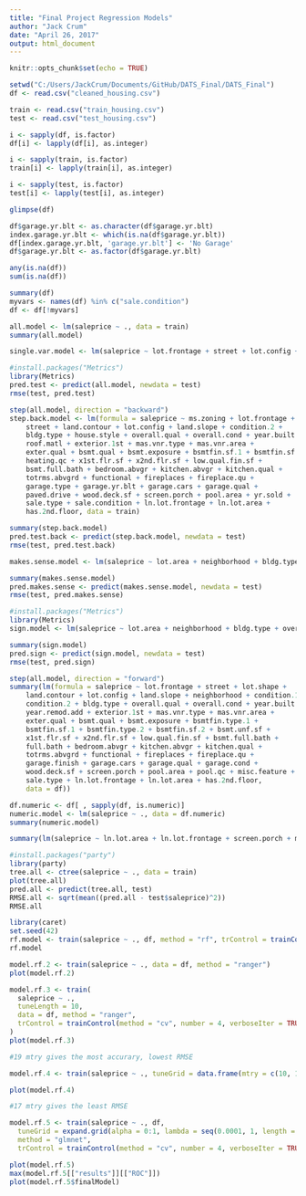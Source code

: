 ```yaml
---
title: "Final Project Regression Models"
author: "Jack Crum"
date: "April 26, 2017"
output: html_document
---
```


```r
knitr::opts_chunk$set(echo = TRUE)
```

```r
setwd("C:/Users/JackCrum/Documents/GitHub/DATS_Final/DATS_Final")
df <- read.csv("cleaned_housing.csv")

train <- read.csv("train_housing.csv")
test <- read.csv("test_housing.csv")

i <- sapply(df, is.factor)
df[i] <- lapply(df[i], as.integer)

i <- sapply(train, is.factor)
train[i] <- lapply(train[i], as.integer)

i <- sapply(test, is.factor)
test[i] <- lapply(test[i], as.integer)

glimpse(df)
```



```r
df$garage.yr.blt <- as.character(df$garage.yr.blt)
index.garage.yr.blt <- which(is.na(df$garage.yr.blt))
df[index.garage.yr.blt, 'garage.yr.blt'] <- 'No Garage'
df$garage.yr.blt <- as.factor(df$garage.yr.blt)
```

```r
any(is.na(df))
sum(is.na(df))
```

```r
summary(df)
myvars <- names(df) %in% c("sale.condition") 
df <- df[!myvars]
```


```r
all.model <- lm(saleprice ~ ., data = train)
summary(all.model)

single.var.model <- lm(saleprice ~ lot.frontage + street + lot.config + land.slope + bldg.type + house.style + condition.2 + overall.qual + year.built + roof.matl + exterior.1st + masn.vnr.type + masn.vnr.area + exter.qual + bsmt.qual + heating.qc +)

```

```r
#install.packages("Metrics")
library(Metrics)
pred.test <- predict(all.model, newdata = test)
rmse(test, pred.test)
```

```r
step(all.model, direction = "backward")
step.back.model <- lm(formula = saleprice ~ ms.zoning + lot.frontage + lot.area + 
    street + land.contour + lot.config + land.slope + condition.2 + 
    bldg.type + house.style + overall.qual + overall.cond + year.built + 
    roof.matl + exterior.1st + mas.vnr.type + mas.vnr.area + 
    exter.qual + bsmt.qual + bsmt.exposure + bsmtfin.sf.1 + bsmtfin.sf.2 + 
    heating.qc + x1st.flr.sf + x2nd.flr.sf + low.qual.fin.sf + 
    bsmt.full.bath + bedroom.abvgr + kitchen.abvgr + kitchen.qual + 
    totrms.abvgrd + functional + fireplaces + fireplace.qu + 
    garage.type + garage.yr.blt + garage.cars + garage.qual + 
    paved.drive + wood.deck.sf + screen.porch + pool.area + yr.sold + 
    sale.type + sale.condition + ln.lot.frontage + ln.lot.area + 
    has.2nd.floor, data = train)

summary(step.back.model)
pred.test.back <- predict(step.back.model, newdata = test)
rmse(test, pred.test.back)
```

```r
makes.sense.model <- lm(saleprice ~ lot.area + neighborhood + bldg.type + house.style + overall.qual + overall.cond + year.remod.add + kitchen.qual + totrms.abvgrd + fireplaces + garage.type + garage.area + wood.deck.sf + pool.area + misc.feature + x1st.flr.sf + x2nd.flr.sf + bsmt.full.bath + bsmt.half.bath + full.bath + half.bath, data = train)

summary(makes.sense.model)
pred.makes.sense <- predict(makes.sense.model, newdata = test)
rmse(test, pred.makes.sense)
```

```r
#install.packages("Metrics")
library(Metrics)
sign.model <- lm(saleprice ~ lot.area + neighborhood + bldg.type + overall.qual + totrms.abvgrd + gr.liv.area + full.bath + bsmt.full.bath + pool.area + garage.cars, data = train)

summary(sign.model)
pred.sign <- predict(sign.model, newdata = test)
rmse(test, pred.sign)
```


```r
step(all.model, direction = "forward")
summary(lm(formula = saleprice ~ lot.frontage + street + lot.shape + 
    land.contour + lot.config + land.slope + neighborhood + condition.1 + 
    condition.2 + bldg.type + overall.qual + overall.cond + year.built + 
    year.remod.add + exterior.1st + mas.vnr.type + mas.vnr.area + 
    exter.qual + bsmt.qual + bsmt.exposure + bsmtfin.type.1 + 
    bsmtfin.sf.1 + bsmtfin.type.2 + bsmtfin.sf.2 + bsmt.unf.sf + 
    x1st.flr.sf + x2nd.flr.sf + low.qual.fin.sf + bsmt.full.bath + 
    full.bath + bedroom.abvgr + kitchen.abvgr + kitchen.qual + 
    totrms.abvgrd + functional + fireplaces + fireplace.qu + 
    garage.finish + garage.cars + garage.qual + garage.cond + 
    wood.deck.sf + screen.porch + pool.area + pool.qc + misc.feature + 
    sale.type + ln.lot.frontage + ln.lot.area + has.2nd.floor, 
    data = df))
```

```r
df.numeric <- df[ , sapply(df, is.numeric)]
numeric.model <- lm(saleprice ~ ., data = df.numeric)
summary(numeric.model)
```


```r
summary(lm(saleprice ~ ln.lot.area + ln.lot.frontage + screen.porch + misc.val + pool.area + enclosed.porch + wood.deck.sf + garage.area + totrms.abvgrd + kitchen.abvgr + overall.qual + overall.cond + year.built + year.remod.add + mas.vnr.area + bsmtfin.sf.1 + bsmtfin.sf.2 + bsmt.unf.sf + x1st.flr.sf + x2nd.flr.sf + bsmt.full.bath, data = df.numeric))
```




```r
#install.packages("party")
library(party)
tree.all <- ctree(saleprice ~ ., data = train)
plot(tree.all)
pred.all <- predict(tree.all, test)
RMSE.all <- sqrt(mean((pred.all - test$saleprice)^2))
RMSE.all
```

```r
library(caret)
set.seed(42)
rf.model <- train(saleprice ~ ., df, method = "rf", trControl = trainControl(method = "cv", number = 4, verboseIter = TRUE))
rf.model
```


```r
model.rf.2 <- train(saleprice ~ ., data = df, method = "ranger")
plot(model.rf.2)
```

```r
model.rf.3 <- train(
  saleprice ~ .,
  tuneLength = 10,
  data = df, method = "ranger",
  trControl = trainControl(method = "cv", number = 4, verboseIter = TRUE)
)
plot(model.rf.3)

#19 mtry gives the most accurary, lowest RMSE
```

```r
model.rf.4 <- train(saleprice ~ ., tuneGrid = data.frame(mtry = c(10, 15, 16, 17, 18, 19, 20, 21, 22, 23, 30)), data = df, method = "ranger", trControl = trainControl(method = "cv", number = 4, verboseIter = TRUE))

plot(model.rf.4)

#17 mtry gives the least RMSE
```

```r
model.rf.5 <- train(saleprice ~ ., df,
  tuneGrid = expand.grid(alpha = 0:1, lambda = seq(0.0001, 1, length = 20)),
  method = "glmnet",
  trControl = trainControl(method = "cv", number = 4, verboseIter = TRUE))

plot(model.rf.5)
max(model.rf.5[["results"]][["ROC"]])
plot(model.rf.5$finalModel)
```



